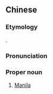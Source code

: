 {{also|马尼拉}}
==Chinese==
{{zh-forms|s=马尼拉|gloss=-}}

===Etymology===
{{bor|zh|en|Manila}}.

===Pronunciation===
{{zh-pron
|m=Mǎnílā
|c=maa5 nei4 laai1
|mn=qz:Má-ní-la/xm:Má-nî-la/xm:Bîn-lí-la/xm:Bîn-nî-la/zz:Bīn-ní-la̍p/tw:Ma-ni-la
|cat=pn
}}

===Proper noun===
{{zh-proper noun}}

# [[Manila]]

{{zh-cat|Capital cities|Cities in the Philippines}}